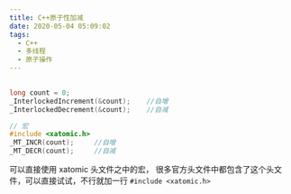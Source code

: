 ```yaml
---
title: C++原子性加减
date: 2020-05-04 05:09:02
tags:
  - C++
  - 多线程
  - 原子操作
---
```


```cpp
​
long count = 0;
_InterlockedIncrement(&count);    //自增
_InterlockedDecrement(&count);    //自减

// 宏
#include <xatomic.h>
_MT_INCR(count);     //自增
_MT_DECR(count);     //自减
```

可以直接使用 xatomic 头文件之中的宏， 很多官方头文件中都包含了这个头文件，可以直接试试，不行就加一行 `#include <xatomic.h>`
